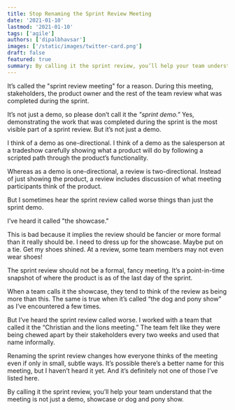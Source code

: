 ```yaml
---
title: Stop Renaming the Sprint Review Meeting
date: '2021-01-10'
lastmod: '2021-01-10'
tags: ['agile']
authors: ['dipalbhavsar']
images: ['/static/images/twitter-card.png']
draft: false
featured: true
summary: By calling it the sprint review, you’ll help your team understand that the meeting is not just a demo, showcase or dog and pony show.
---
```


It’s called the "sprint review meeting" for a reason. During this meeting, stakeholders, the product owner and the rest of the team review what was completed during the sprint.

It’s not just a demo, so please don’t call it the _"sprint demo."_ Yes, demonstrating the work that was completed during the sprint is the most visible part of a sprint review. But it’s not just a demo.

I think of a demo as one-directional. I think of a demo as the salesperson at a tradeshow carefully showing what a product will do by following a scripted path through the product’s functionality.

Whereas as a demo is one-directional, a review is two-directional. Instead of just showing the product, a review includes discussion of what meeting participants think of the product.

But I sometimes hear the sprint review called worse things than just the sprint demo.

I’ve heard it called "the showcase."

This is bad because it implies the review should be fancier or more formal than it really should be. I need to dress up for the showcase. Maybe put on a tie. Get my shoes shined. At a review, some team members may not even wear shoes!

The sprint review should not be a formal, fancy meeting. It’s a point-in-time snapshot of where the product is as of the last day of the sprint.

When a team calls it the showcase, they tend to think of the review as being more than this. The same is true when it’s called “the dog and pony show” as I’ve encountered a few times.

But I’ve heard the sprint review called worse. I worked with a team that called it the “Christian and the lions meeting.” The team felt like they were being chewed apart by their stakeholders every two weeks and used that name informally.

Renaming the sprint review changes how everyone thinks of the meeting even if only in small, subtle ways. It’s possible there’s a better name for this meeting, but I haven’t heard it yet. And it’s definitely not one of those I’ve listed here.

By calling it the sprint review, you’ll help your team understand that the meeting is not just a demo, showcase or dog and pony show.
